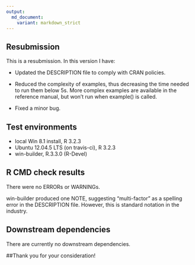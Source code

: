 ```yaml
---
output:
  md_document:
    variant: markdown_strict
---
```

## Resubmission
This is a resubmission. In this version I have:

* Updated the DESCRIPTION file to comply with CRAN policies.

* Reduced the complexity of examples, thus decreasing the time
needed to run them below 5s. More complex examples are available
in the reference manual, but won't run when example() is called.

* Fixed a minor bug.

## Test environments
* local Win 8.1 install, R 3.2.3
* Ubuntu 12.04.5 LTS (on travis-ci), R 3.2.3
* win-builder, R.3.3.0 (R-Devel)


## R CMD check results
There were no ERRORs or WARNINGs.

win-builder produced one NOTE, suggesting "multi-factor" as a spelling error in the DESCRIPTION file. However, this is standard notation in the industry.  


## Downstream dependencies
There are currently no downstream dependencies.

##Thank you for your consideration!